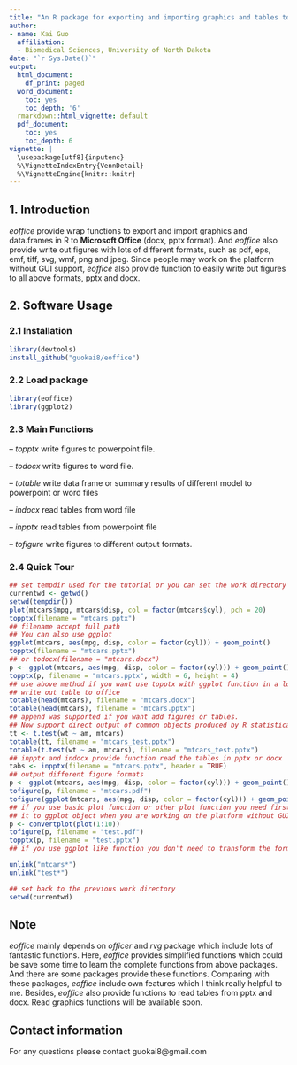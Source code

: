 ```yaml
---
title: "An R package for exporting and importing graphics and tables to Microsoft Office"
author:
- name: Kai Guo
  affiliation: 
  - Biomedical Sciences, University of North Dakota
date: "`r Sys.Date()`"   
output:
  html_document:
    df_print: paged
  word_document:
    toc: yes
    toc_depth: '6'
  rmarkdown::html_vignette: default
  pdf_document:
    toc: yes
    toc_depth: 6
vignette: |
  \usepackage[utf8]{inputenc}
  %\VignetteIndexEntry{VennDetail}
  %\VignetteEngine{knitr::knitr} 
---
```


## 1. Introduction

_eoffice_ provide wrap functions to export and import graphics and data.frames in R to __Microsoft Office__ (docx, pptx format). And _eoffice_ also provide write out figures with lots of different formats, such as pdf, eps, emf, tiff, svg, wmf, png and jpeg. Since people may work on the platform without GUI support, _eoffice_ also provide function to easily write out figures to all above formats, pptx and docx. 

## 2. Software Usage
### 2.1 Installation
``` r
library(devtools)
install_github("guokai8/eoffice")
``` 
### 2.2 Load package
```r
library(eoffice)
library(ggplot2)
```
### 2.3 Main Functions
-- _topptx_ write figures to powerpoint file. 

-- _todocx_ write figures to word file. 

-- _totable_ write data frame or summary results of different model to powerpoint or word files

-- _indocx_ read tables from word file

-- _inpptx_ read tables from powerpoint file

-- _tofigure_ write figures to different output formats.

### 2.4 Quick Tour

```  r
## set tempdir used for the tutorial or you can set the work directory 
currentwd <- getwd()
setwd(tempdir())
plot(mtcars$mpg, mtcars$disp, col = factor(mtcars$cyl), pch = 20)
topptx(filename = "mtcars.pptx") 
## filename accept full path 
## You can also use ggplot 
ggplot(mtcars, aes(mpg, disp, color = factor(cyl))) + geom_point()
topptx(filename = "mtcars.pptx")
## or todocx(filename = "mtcars.docx")
p <- ggplot(mtcars, aes(mpg, disp, color = factor(cyl))) + geom_point()
topptx(p, filename = "mtcars.pptx", width = 6, height = 4)
## use above method if you want use topptx with ggplot function in a loop
## write out table to office
totable(head(mtcars), filename = "mtcars.docx")
totable(head(mtcars), filename = "mtcars.pptx")
## append was supported if you want add figures or tables.
## Now support direct output of common objects produced by R statistical functions
tt <- t.test(wt ~ am, mtcars)
totable(tt, filename = "mtcars_test.pptx")
totable(t.test(wt ~ am, mtcars), filename = "mtcars_test.pptx")
## inpptx and indocx provide function read the tables in pptx or docx
tabs <- inpptx(filename = "mtcars.pptx", header = TRUE)
## output different figure formats
p <- ggplot(mtcars, aes(mpg, disp, color = factor(cyl))) + geom_point()
tofigure(p, filename = "mtcars.pdf")
tofigure(ggplot(mtcars, aes(mpg, disp, color = factor(cyl))) + geom_point(), filename = "mtcars.eps")
## if you use basic plot function or other plot function you need first use convertplot to convert 
## it to ggplot object when you are working on the platform without GUI
p <- convertplot(plot(1:10))
tofigure(p, filename = "test.pdf")
topptx(p, filename = "test.pptx")
## if you use ggplot like function you don't need to transform the format
```   
```r
unlink("mtcars*")
unlink("test*")
```
```r
## set back to the previous work directory
setwd(currentwd)
```
## Note
_eoffice_ mainly depends on _officer_ and _rvg_ package which include lots of fantastic functions. Here, _eoffice_ provides simplified functions which could be save some time to learn the complete functions from above packages. And there are some packages provide these functions. Comparing with these packages, _eoffice_ include own features which I think really helpful to me.  Besides, _eoffice_ also provide functions to read tables from pptx and docx. Read graphics functions will be available soon.

## Contact information

For any questions please contact guokai8@gmail.com   

